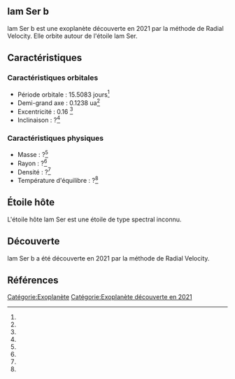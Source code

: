 == lam Ser b ==

{{Infobox Exoplanète
| nom = lam Ser b
| image = 
| légende = 
| étoile = lam Ser
| constellation = 
| ascension_droite = 
| déclinaison = 
| distance = ?
| type_spectral = ?
| masse = ?<ref></ref>
| rayon = ?<ref></ref>
| densité = ?<ref></ref>
| gravité = ?<ref></ref>
| température = ?<ref></ref>
| période = 15.5083 j<ref></ref>
| demi_grand_axe = 0.1238 ua<ref></ref>
| excentricité = 0.16 <ref></ref>
| inclinaison = ?<ref></ref>
| méthode_découverte = Radial Velocity
| date_découverte = 2021
| statut = Confirmée
}}

lam Ser b est une exoplanète découverte en 2021 par la méthode de Radial Velocity. Elle orbite autour de l'étoile lam Ser.

== Caractéristiques ==

=== Caractéristiques orbitales ===
* Période orbitale : 15.5083 jours<ref></ref>
* Demi-grand axe : 0.1238 ua<ref></ref>
* Excentricité : 0.16 <ref></ref>
* Inclinaison : ?<ref></ref>

=== Caractéristiques physiques ===
* Masse : ?<ref></ref>
* Rayon : ?<ref></ref>
* Densité : ?<ref></ref>
* Température d'équilibre : ?<ref></ref>

== Étoile hôte ==

{{Infobox Étoile
| nom = lam Ser
| image = 
| légende = 
| constellation = 
| ascension_droite = 
| déclinaison = 
| distance = ?
| type_spectral = ?
| magnitude_absolue = 
| magnitude_apparente = 
| masse = ?<ref></ref>
| rayon = ?<ref></ref>
| température = ?<ref></ref>
| métallicité = ?<ref></ref>
| âge = ?<ref></ref>
}}

L'étoile hôte lam Ser est une étoile de type spectral inconnu.

== Découverte ==

lam Ser b a été découverte en 2021 par la méthode de Radial Velocity.

== Références ==
<references />

[[Catégorie:Exoplanète]]
[[Catégorie:Exoplanète découverte en 2021]]
